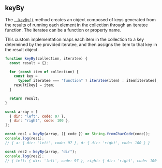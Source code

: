 
## keyBy

The [`_.keyBy()`](https://lodash.com/docs/4.17.15#keyBy) method creates an object composed of
keys generated from the results of running each element in the collection through an iteratee
function. The iteratee can be a function or property name.

This custom implementation maps each item in the collection to a key determined by the provided iteratee,
and then assigns the item to that key in the result object.

```js filename="keyBy" copy
function keyBy(collection, iteratee) {
  const result = {};

  for (const item of collection) {
    const key =
      typeof iteratee === "function" ? iteratee(item) : item[iteratee];
    result[key] = item;
  }

  return result;
}

const array = [
  { dir: "left", code: 97 },
  { dir: "right", code: 100 },
];

const res1 = keyBy(array, ({ code }) => String.fromCharCode(code));
console.log(res1);
// { a: { dir: 'left', code: 97 }, d: { dir: 'right', code: 100 } }

const res2 = keyBy(array, "dir");
console.log(res2);
// { left: { dir: 'left', code: 97 }, right: { dir: 'right', code: 100 } }
```
